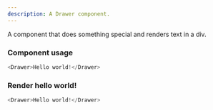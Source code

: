 ```yaml
---
description: A Drawer component.
---
```



A component that does something special and renders text in a div.

### Component usage

```js
<Drawer>Hello world!</Drawer>
```

### Render hello world!

```js live
<Drawer>Hello world!</Drawer>
```
